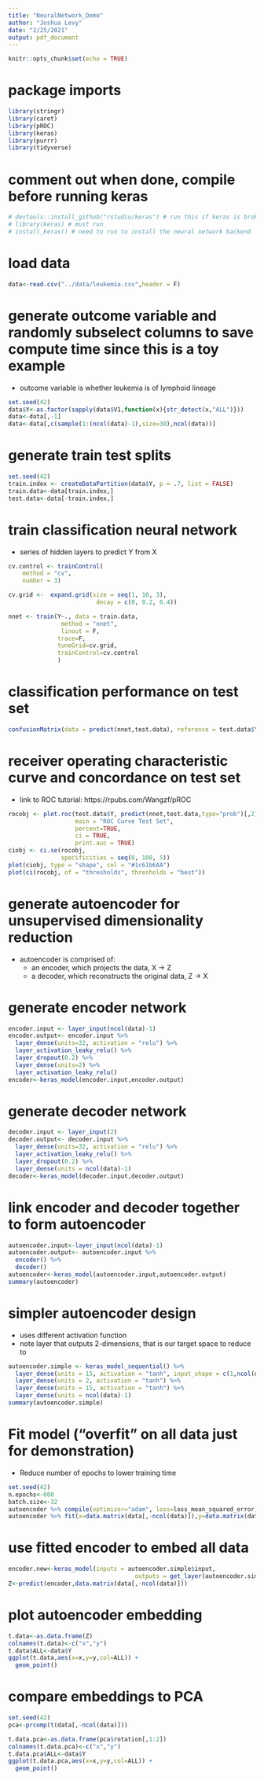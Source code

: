 ```yaml
---
title: "NeuralNetwork_Demo"
author: "Joshua Levy"
date: "2/25/2021"
output: pdf_document
---
```


```r
knitr::opts_chunk$set(echo = TRUE)
```

# package imports
```r
library(stringr)
library(caret)
library(pROC)
library(keras)
library(purrr)
library(tidyverse)
```

# comment out when done, compile before running keras
```r
# devtools::install_github("rstudio/keras") # run this if keras is broken
# library(keras) # must run
# install_keras() # need to run to install the neural network backend
```

# load data
```r
data<-read.csv("../data/leukemia.csv",header = F)
```

# generate outcome variable and randomly subselect columns to save compute time since this is a toy example
- outcome variable is whether leukemia is of lymphoid lineage
```r
set.seed(42)
data$Y<-as.factor(sapply(data$V1,function(x){str_detect(x,"ALL")}))
data<-data[,-1]
data<-data[,c(sample(1:(ncol(data)-1),size=30),ncol(data))]
```

# generate train test splits
```r
set.seed(42)
train.index <- createDataPartition(data$Y, p = .7, list = FALSE)
train.data<-data[train.index,]
test.data<-data[-train.index,]
```

# train classification neural network
- series of hidden layers to predict Y from X  
```r
cv.control <- trainControl(
    method = "cv",
    number = 3)

cv.grid <-  expand.grid(size = seq(1, 10, 3),
                         decay = c(0, 0.2, 0.4))

nnet <- train(Y~., data = train.data, 
               method = "nnet",
               linout = F,
              trace=F,
              tuneGrid=cv.grid,
              trainControl=cv.control
              )
```

# classification performance on test set
```r
confusionMatrix(data = predict(nnet,test.data), reference = test.data$Y)
```

# receiver operating characteristic curve and concordance on test set
- link to ROC tutorial: https://rpubs.com/Wangzf/pROC
```r
rocobj <- plot.roc(test.data$Y, predict(nnet,test.data,type="prob")[,2],
                   main = "ROC Curve Test Set", 
                   percent=TRUE,
                   ci = TRUE,                  
                   print.auc = TRUE)           
ciobj <- ci.se(rocobj,                         
               specificities = seq(0, 100, 5)) 
plot(ciobj, type = "shape", col = "#1c61b6AA")     
plot(ci(rocobj, of = "thresholds", thresholds = "best")) 
```

# generate autoencoder for unsupervised dimensionality reduction
- autoencoder is comprised of:  
  - an encoder, which projects the data, X -> Z  
  - a decoder, which reconstructs the original data, Z -> X
  
# generate encoder network
```r
encoder.input <- layer_input(ncol(data)-1)
encoder.output<- encoder.input %>% 
  layer_dense(units=32, activation = "relu") %>% 
  layer_activation_leaky_relu() %>% 
  layer_dropout(0.2) %>% 
  layer_dense(units=2) %>% 
  layer_activation_leaky_relu()
encoder<-keras_model(encoder.input,encoder.output)
```

# generate decoder network
```r
decoder.input <- layer_input(2)
decoder.output<- decoder.input %>% 
  layer_dense(units=32, activation = "relu") %>% 
  layer_activation_leaky_relu() %>% 
  layer_dropout(0.2) %>% 
  layer_dense(units = ncol(data)-1) 
decoder<-keras_model(decoder.input,decoder.output)
```

# link encoder and decoder together to form autoencoder
```r
autoencoder.input<-layer_input(ncol(data)-1)
autoencoder.output<- autoencoder.input %>% 
  encoder() %>% 
  decoder()
autoencoder<-keras_model(autoencoder.input,autoencoder.output)
summary(autoencoder)
```

# simpler autoencoder design
- uses different activation function
- note layer that outputs 2-dimensions, that is our target space to reduce to
```r
autoencoder.simple <- keras_model_sequential() %>% 
  layer_dense(units = 15, activation = "tanh", input_shape = c(1,ncol(data)-1)) %>%
  layer_dense(units = 2, activation = "tanh") %>%
  layer_dense(units = 15, activation = "tanh") %>%
  layer_dense(units = ncol(data)-1)
summary(autoencoder.simple)
```

# Fit model ("overfit" on all data just for demonstration)
- Reduce number of epochs to lower training time
```r
set.seed(42)
n.epochs<-600
batch.size<-32
autoencoder %>% compile(optimizer="adam", loss=loss_mean_squared_error)
autoencoder %>% fit(x=data.matrix(data[,-ncol(data)]),y=data.matrix(data[,-ncol(data)]), epochs=n.epochs, batch_size=batch.size)
```

# use fitted encoder to embed all data
```r
encoder.new<-keras_model(inputs = autoencoder.simple$input,
                                    outputs = get_layer(autoencoder.simple,index=2)$output )
Z<-predict(encoder,data.matrix(data[,-ncol(data)]))
```

# plot autoencoder embedding
```r
t.data<-as.data.frame(Z)
colnames(t.data)<-c("x","y")
t.data$ALL<-data$Y
ggplot(t.data,aes(x=x,y=y,col=ALL)) +
  geom_point()
```
# compare embeddings to PCA
```r
set.seed(42)
pca<-prcomp(t(data[,-ncol(data)]))

t.data.pca<-as.data.frame(pca$rotation[,1:2])
colnames(t.data.pca)<-c("x","y")
t.data.pca$ALL<-data$Y
ggplot(t.data.pca,aes(x=x,y=y,col=ALL)) +
  geom_point()

```

